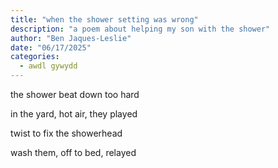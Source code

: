 ```yaml
---
title: "when the shower setting was wrong"
description: "a poem about helping my son with the shower"
author: "Ben Jaques-Leslie"
date: "06/17/2025"
categories:
  - awdl gywydd
---
```


the shower beat down too hard

in the yard, hot air, they played

twist to fix the showerhead

wash them, off to bed, relayed
